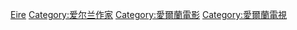 {{Commonscat|Screenwriters from Ireland}}

[[Category:各国编剧|Eire]]
[[Category:爱尔兰作家|Category:爱尔兰作家]]
[[Category:愛爾蘭電影|Category:愛爾蘭電影]]
[[Category:愛爾蘭電視|Category:愛爾蘭電視]]